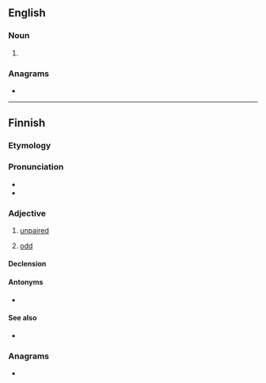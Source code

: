==English==

===Noun===
{{en-noun}}

# {{alternative form of|paradon|lang=en}}

===Anagrams===
* {{anagrams|en|a=ainoprt|atropin|ion trap|raintop}}

----

==Finnish==
{{Finnish index|p|a}}

===Etymology===
{{suffix|fi|pari|ton}}

===Pronunciation===
* {{IPA|/ˈpɑriton/|lang=fi}}
* {{hyphenation|pa|ri|ton|lang=fi}}

===Adjective===
{{wikipedia|Pariton luku|lang=fi}}
{{fi-adj|-}}

# [[unpaired]] {{gloss|not having a pair}}
#: {{ux|fi|Minulla on kotona laatikollinen '''parittomia''' sukkia.|I have a boxful of '''unpaired''' socks at home.}} 
# {{lb|fi|math}} [[odd]] {{gloss|not divisible by two}}

====Declension====
{{fi-decl-onneton|pos=adj|pari|a}}

====Antonyms====
* {{l|fi|parillinen}}

====See also====
* {{l|fi|epäparinen}}

===Anagrams===
* {{anagrams|fi|a=ainoprt|partion|tarponi}}